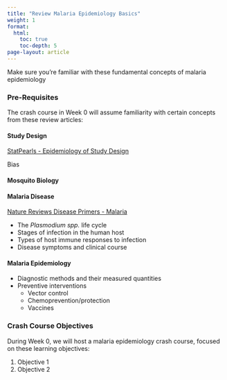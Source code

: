 ```yaml
---
title: "Review Malaria Epidemiology Basics"
weight: 1
format: 
  html: 
    toc: true
    toc-depth: 5
page-layout: article
---
```


Make sure you're familiar with these fundamental concepts of malaria epidemiology 


### Pre-Requisites

The crash course in Week 0 will assume familiarity with certain concepts from these review articles:

#### Study Design

[StatPearls - Epidemiology of Study Design](https://www.ncbi.nlm.nih.gov/books/NBK470342/)

Bias

#### Mosquito Biology

#### Malaria Disease

[Nature Reviews Disease Primers - Malaria](https://www.nature.com/articles/nrdp201750#Sec3)

* The *Plasmodium spp.* life cycle  
* Stages of infection in the human host  
* Types of host immune responses to infection  
* Disease symptoms and clinical course  


#### Malaria Epidemiology

* Diagnostic methods and their measured quantities  
* Preventive interventions
  * Vector control
  * Chemoprevention/protection
  * Vaccines

### Crash Course Objectives
During Week 0, we will host a malaria epidemiology crash course, focused on these learning objectives:  

1. Objective 1  
2. Objective 2


